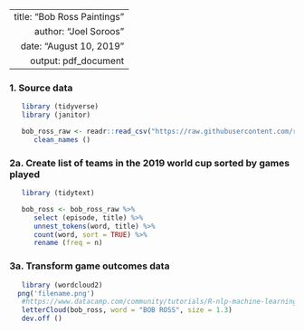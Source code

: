 ----
   title: "Bob Ross Paintings"
   author: "Joel Soroos"
   date: "August 10, 2019"
   output: pdf_document
---

### 1. Source data
```r

   library (tidyverse)
   library (janitor) 

   bob_ross_raw <- readr::read_csv("https://raw.githubusercontent.com/rfordatascience/tidytuesday/master/data/2019/2019-08-06/bob-ross.csv") %>%
      clean_names () 
```
   
   
### 2a. Create list of teams in the 2019 world cup sorted by games played
```r

   library (tidytext)

   bob_ross <- bob_ross_raw %>%
      select (episode, title) %>%
      unnest_tokens(word, title) %>%
      count(word, sort = TRUE) %>%
      rename (freq = n)
```


### 3a. Transform game outcomes data
```r

   library (wordcloud2)
  png('filename.png')
   #https://www.datacamp.com/community/tutorials/R-nlp-machine-learning
   letterCloud(bob_ross, word = "BOB ROSS", size = 1.3)
   dev.off ()


```